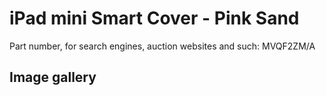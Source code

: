 
# iPad mini Smart Cover - Pink Sand

Part number, for search engines, auction websites and such: MVQF2ZM/A

## Image gallery

<div style={{ width: '100%', maxWidth: '768px' }}>
<GalleryComponent
    images={[
      {
        original: "/everysource/MVQF2.webp",
        thumbnail: "/everypreview/MVQF2.webp",
      },
      {
        original: "/everysource/MVQF2_AV1_GOLD.webp",
        thumbnail: "/everypreview/MVQF2_AV1_GOLD.webp",
      },
      {
        original: "/everysource/MVQF2_AV1_SILVER.webp",
        thumbnail: "/everypreview/MVQF2_AV1_SILVER.webp",
      },
      {
        original: "/everysource/MVQF2_AV1_SPACE_GRAY.webp",
        thumbnail: "/everypreview/MVQF2_AV1_SPACE_GRAY.webp",
      },
      {
        original: "/everysource/MVQF2_AV2.webp",
        thumbnail: "/everypreview/MVQF2_AV2.webp",
      },
      {
        original: "/everysource/MVQF2_AV3.webp",
        thumbnail: "/everypreview/MVQF2_AV3.webp",
      }
    ]}
  />
</div>
